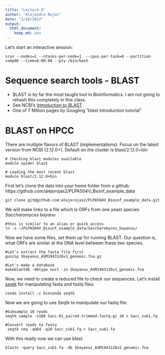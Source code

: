 ```yaml
---
title: "Lecture_8"
author: "Alejandro Rojas"
date: "3/18/2022"
output: 
  html_document: 
    keep_md: yes
---
```


Let's start an interactive session:

```
srun --nodes=1 --ntasks-per-node=1  --cpus-per-task=8 --partition comp06 --time=6:00:00 --pty /bin/bash
```

# Sequence search tools - BLAST
* BLAST is by far the most taught tool in Bioinformatics. I am not going to rehash this completely in this class.
* See NCBI’s [Introduction to BLAST](https://www.ncbi.nlm.nih.gov/books/NBK1762/)
* One of 7 Million pages by Googling “blast introduction tutorial”

# BLAST on HPCC
There are multiple flavors of BLAST (implementations). Focus on the latest version from NCBI (2.12.0+). Default on the cluster is blast/2.12.0+bin

```
# Checking blast modules available
module spider blast

# Loading the most recent blast
module blast/2.12.0+bin
```

First let's clone the data into your home folder from a github: https://github.com/alejorojas2/PLPA504V_Bioinf_example_data

```
git clone git@github.com:alejorojas2/PLPA504V_Bioinf_example_data.git
```

We will make links to a file which is ORFs from one yeast species _Saccharomyces bayanu_

```
#this is similar to an alias or quick access
ln -s ~/PLPA504V_Bioinf_example_data/Saccharomyces_bayanus/
```

Now we have some files, set them up for running BLAST. Our question is, what
ORFs are similar at the DNA level between these two species.

```
#Let's extract the fasta file first
gunzip Sbayanus_ASM1943126v1_genomic.fna.gz

#Let's make a database
makeblastdb -dbtype nucl -in Sbayanus_ASM1943126v1_genomic.fna
```

Now, we need to create a reduced file to check our sequences.  Let's install [seqtk](https://docs.csc.fi/apps/seqtk/) for manipulating fasta and fastq files:

```
conda install -c bioconda seqtk

```

Now we are going to use Seqtk to manipulate our fastq file:

```
#Subsample 10 reads
seqtk sample -s100 Sacc.R1_paired.trimmed.fastq.gz 10 > Sacc_sub1.fq

#Convert reads to fasta
 seqtk seq -aQ64 -q20 Sacc_sub1.fq > Sacc_sub1.fa
```

With this ready now we can use blast:

```
blastn -query Sacc_sub1.fa -db Sbayanus_ASM1943126v1_genomic.fna

```